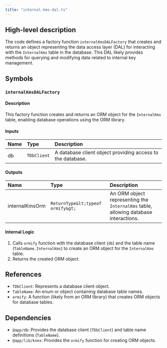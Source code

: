 ```yaml
---
title: "internal-kms-dal.ts"
---
```


## High-level description
The code defines a factory function `internalKmsDALFactory` that creates and returns an object representing the data access layer (DAL) for interacting with the `InternalKms` table in the database. This DAL likely provides methods for querying and modifying data related to internal key management.

## Symbols

### `internalKmsDALFactory`
#### Description
This factory function creates and returns an ORM object for the `InternalKms` table, enabling database operations using the ORM library.

#### Inputs
| Name | Type | Description |
|:-----|:-----|:------------|
| db | `TDbClient` | A database client object providing access to the database. |

#### Outputs
| Name | Type | Description |
|:-----|:-----|:------------|
| internalKmsOrm | `ReturnType&lt;typeof ormify&gt;` | An ORM object representing the `InternalKms` table, allowing database interactions. |

#### Internal Logic
1. Calls `ormify` function with the database client (`db`) and the table name (`TableName.InternalKms`) to create an ORM object for the `InternalKms` table.
2. Returns the created ORM object.

## References
- `TDbClient`: Represents a database client object.
- `TableName`: An enum or object containing database table names.
- `ormify`: A function (likely from an ORM library) that creates ORM objects for database tables.

## Dependencies
- `@app/db`: Provides the database client (`TDbClient`) and table name definitions (`TableName`).
- `@app/lib/knex`: Provides the `ormify` function for creating ORM objects. 
